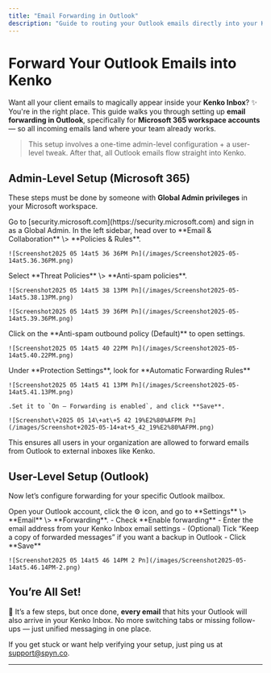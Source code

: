 ```yaml
---
title: "Email Forwarding in Outlook"
description: "Guide to routing your Outlook emails directly into your Kenko Inbox, with step-by-step instructions and admin-level setup."
---
```



# Forward Your Outlook Emails into Kenko

Want all your client emails to magically appear inside your **Kenko Inbox**? ✨\
You're in the right place. This guide walks you through setting up **email forwarding in Outlook**, specifically for **Microsoft 365 workspace accounts** — so all incoming emails land where your team already works.

> This setup involves a one-time admin-level configuration \+ a user-level tweak. After that, all Outlook emails flow straight into Kenko.

## Admin-Level Setup (Microsoft 365)

These steps must be done by someone with **Global Admin privileges** in your Microsoft workspace.

<Steps>
  <Step title="Log in to Microsoft 365 Security Settings">
    Go to [security.microsoft.com](https://security.microsoft.com) and sign in as a Global Admin.
  </Step>
  <Step title="Navigate to Email & Collaboration">
    In the left sidebar, head over to **Email & Collaboration** \> **Policies & Rules**.

    ![Screenshot2025 05 14at5 36 36PM Pn](/images/Screenshot2025-05-14at5.36.36PM.png)
  </Step>
  <Step title="Open Anti-Spam Policies">
    Select **Threat Policies** \> **Anti-spam policies**.

    ![Screenshot2025 05 14at5 38 13PM Pn](/images/Screenshot2025-05-14at5.38.13PM.png)

    ![Screenshot2025 05 14at5 39 36PM Pn](/images/Screenshot2025-05-14at5.39.36PM.png)
  </Step>
  <Step title="Edit the Default Policy">
    Click on the **Anti-spam outbound policy (Default)** to open settings.

    ![Screenshot2025 05 14at5 40 22PM Pn](/images/Screenshot2025-05-14at5.40.22PM.png)
  </Step>
  <Step title="Enable Forwarding">
    Under **Protection Settings**, look for **Automatic Forwarding Rules**

    ![Screenshot2025 05 14at5 41 13PM Pn](/images/Screenshot2025-05-14at5.41.13PM.png)

    .Set it to `On – Forwarding is enabled`, and click **Save**.

    ![Screenshot\+2025 05 14\+at\+5 42 19%E2%80%AFPM Pn](/images/Screenshot+2025-05-14+at+5_42_19%E2%80%AFPM.png)
  </Step>
</Steps>

<Info>
  This ensures all users in your organization are allowed to forward emails from Outlook to external inboxes like Kenko.
</Info>

## User-Level Setup (Outlook)

Now let’s configure forwarding for your specific Outlook mailbox.

<Steps>
  <Step title="Go to Outlook Settings">
    Open your Outlook account, click the ⚙️ icon, and go to **Settings** \> **Email** \> **Forwarding**.
  </Step>
  <Step title="Enable Email Forwarding">
    - Check **Enable forwarding**
    - Enter the email address from your Kenko Inbox email settings
    - (Optional) Tick “Keep a copy of forwarded messages” if you want a backup in Outlook
    - Click **Save**

    ![Screenshot2025 05 14at5 46 14PM 2 Pn](/images/Screenshot2025-05-14at5.46.14PM-2.png)
  </Step>
</Steps>

## You’re All Set\!

🎉 It’s a few steps, but once done, **every email** that hits your Outlook will also arrive in your Kenko Inbox. No more switching tabs or missing follow-ups — just unified messaging in one place.

If you get stuck or want help verifying your setup, just ping us at [support@spyn.co](mailto:support@spyn.co).

---